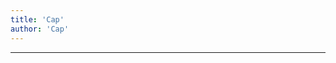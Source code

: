 ```yaml
---
title: 'Cap'
author: 'Cap'
---
```


---

<CharacterInfo
    name='Cap'
    image='/assets/icons/otom/wiki media/chars/Cap.png' 
    caption='por que você não vai jogar baseball?'
    icon='/assets/icons/otom/wiki media/icons/Cap.png'
    nickname='Bro'
    pronouns='ele/dele'
    species='Boné'
    voice='Diamondy'
    hobbies='N/A'
/>